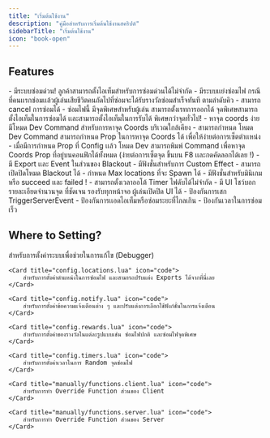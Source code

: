 ```yaml
---
title: "เริ่มต้นใช้งาน"
description: "คู่มือสำหรับการเริ่มต้นใช้งานสคริปต์"
sidebarTitle: "เริ่มต้นใช้งาน"
icon: "book-open"
---
```


## Features

<Card title="General Features">
    - มีระบบซ่อมด่วน! ลูกค้าสามารถตั้งไอเท็มสําหรับการซ่อมด่วนได้ไม่จํากัด
    - มีระบบเเย่งซ่อมไฟ กรณีที่คนเเรกซ่อมเเล้วผู้เล่นเสียชีวิตคนถัดไปที่ซ่อมจะได้รับรางวัลซ่อมสําเร็จทันที ตามลําดับคิว
    - สามารถ cancel การซ่อมได้
    - ซ่อมไฟนี้ มีจุดพิเศษสําหรับผู้เล่น สามารถตั้งเรทการออกได้ จุดพิเศษสามารถตั้งไอเท็มในการซ่อมได้ เเละสามารถตั้งไอเท็มในการรับได้ พิเศษกว่าจุดทั่วไป!
    - หาจุด coords ง่าย มีโหมด Dev Command สําหรับการหาจุด Coords บริเวณใกล้เคียง
    - สามารถกําหนด โหมด Dev Command สามารถกําหนด Prop ในการหาจุด Coords ได้ เพื่อให้ง่ายต่อการเซ็ตตําเเหน่ง
    - เมื่อมีการกําหนด Prop ที่ Config เเล้ว โหมด Dev สามารถพิมพ์ Command เพื่อหาจุด Coords Prop ที่อยู่บนคอนฟิกได้ทั้งหมด (ง่ายต่อการเซ็ตจุด ขึ้นบน F8 เเละกดคัดลอกได้เลย !)
    - มี Export เเละ Event ในส่วนของ Blackout
    - มีฟังชั่นสําหรับการ Custom Effect
    - สามารถเปิดปิดโหมด Blackout ได้
    - กําหนด Max locations ที่จะ Spawn ได้
    - มีฟังชั่นสําหรับมินิเกม หรือ succeed เเละ failed !
    - สามารถตั้งเวลาออโต้ Timer ไฟดับได้ไม่จํากัด
    - มี UI โชว์บอกรายละเอียดจํานวนจุด ที่ชัดเจน รองรับทุกหน้าจอ ผู้เล่นเปิดปิด UI ได้
</Card>

<Card title="Security Features">
    - ป้องกันการเสก TriggerServerEvent
    - ป้องกันการเเอดไอเท็มหรือซ่อมระยะที่ไกลเกิน
    - ป้องกันเวลาในการซ่อมเร็ว
</Card>

## Where to Setting?

<Columns cols={2}>
    <Card title="config.developer.lua" icon="code">
        สำหรับการตั้งค่าระบบเพื่อช่วยในการแก้ไข (Debugger)
    </Card>

    <Card title="config.locations.lua" icon="code">
        สำหรับการตั้งค่าตำแหน่งในการซ่อมไฟ และสามารถปรับแต่ง Exports ได้จากที่นี่เลย
    </Card>

    <Card title="config.notify.lua" icon="code">
        สำหรับการตั้งค่าข้อความแจ้งเตือนต่าง ๆ และปรับแต่งการเลือกใช้ฟังก์ชั่นในการแจ้งเตือน
    </Card>

    <Card title="config.rewards.lua" icon="code">
        สำหรับการตั้งค่าของรางวัลในแต่ละรูปแบบเช่น ซ่อมไฟปกติ และซ่อมไฟจุดพิเศษ
    </Card>

    <Card title="config.timers.lua" icon="code">
        สำหรับการตั้งค่าเวลาในการ Random จุดซ่อมไฟ
    </Card>

    <Card title="manually/functions.client.lua" icon="code">
        สำหรับการทำ Override Function ส่วนของ Client
    </Card>

    <Card title="manually/functions.server.lua" icon="code">
        สำหรับการทำ Override Function ส่วนของ Server
    </Card>
</Columns>
